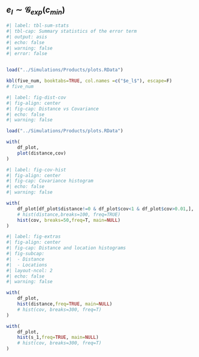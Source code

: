 ## $e_l\sim \mathcal{G}_{exp}(c_{min})$

```r
#| label: tbl-sum-stats
#| tbl-cap: Summary statistics of the error term
#| output: asis
#| echo: false
#| warning: false
#| error: false


load("../Simulations/Products/plots.RData")

kbl(five_num, booktabs=TRUE, col.names =c("$e_l$"), escape=F)
# five_num

```


```r
#| label: fig-dist-cov
#| fig-align: center
#| fig-cap: Distance vs Covariance
#| echo: false
#| warning: false

load("../Simulations/Products/plots.RData")

with(
    df_plot,
    plot(distance,cov)
)
```

```r
#| label: fig-cov-hist
#| fig-align: center
#| fig-cap: Covariance histogram
#| echo: false
#| warning: false

with(
    df_plot[df_plot$distance!=0 & df_plot$cov<1 & df_plot$cov>0.01,],
    # hist(distance,breaks=100, freq=TRUE)
    hist(cov, breaks=50,freq=T, main=NULL)
)
```

```r
#| label: fig-extras
#| fig-align: center
#| fig-cap: Distance and location histograms
#| fig-subcap: 
#|  - Distance
#|  - Locations
#| layout-ncol: 2
#| echo: false
#| warning: false

with(
    df_plot,
    hist(distance,freq=TRUE, main=NULL)
    # hist(cov, breaks=300, freq=T)
)

with(
    df_plot,
    hist(s_1,freq=TRUE, main=NULL)
    # hist(cov, breaks=300, freq=T)
)
```